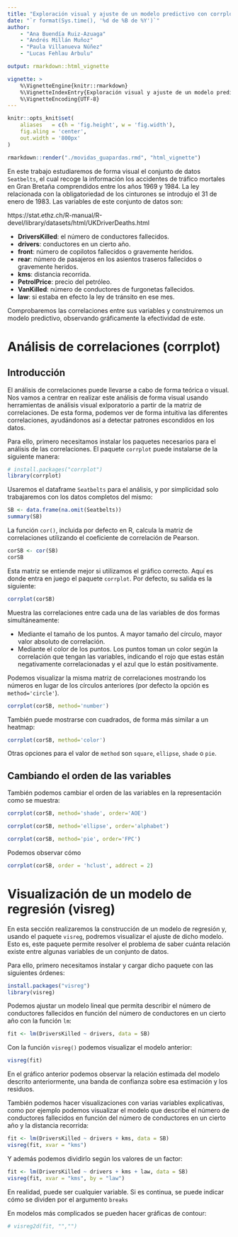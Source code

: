```yaml
---
title: "Exploración visual y ajuste de un modelo predictivo con corrplot y visreg"
date: "`r format(Sys.time(), '%d de %B de %Y')`"
author:
    - "Ana Buendía Ruiz-Azuaga"
    - "Andrés Millán Muñoz"
    - "Paula Villanueva Núñez"
    - "Lucas Fehlau Arbulu"

output: rmarkdown::html_vignette

vignette: >
    %\VignetteEngine{knitr::rmarkdown}
    %\VignetteIndexEntry{Exploración visual y ajuste de un modelo predictivo con corrplot y visreg}
    %\VignetteEncoding{UTF-8}
---
```


```r

knitr::opts_knit$set(
    aliases   = c(h = 'fig.height', w = 'fig.width'),
    fig.aling = 'center',
    out.width = '800px'
)

rmarkdown::render("./movidas_guapardas.rmd", "html_vignette")
```

En este trabajo estudiaremos de forma visual el conjunto de datos `Seatbelts`, el cual recoge la información los accidentes de tráfico mortales en Gran Bretaña comprendidos entre los años 1969 y 1984. La ley relacionada con la obligatoriedad de los cinturones se introdujo el 31 de enero de 1983. Las variables de este conjunto de datos son:

https://stat.ethz.ch/R-manual/R-devel/library/datasets/html/UKDriverDeaths.html

- **DriversKilled**: el número de conductores fallecidos.
- **drivers**: conductores en un cierto año.
- **front**: número de copilotos fallecidos o gravemente heridos.
- **rear**: número de pasajeros en los asientos traseros fallecidos o gravemente heridos.
- **kms**: distancia recorrida.
- **PetrolPrice**: precio del petróleo.
- **VanKilled**: número de conductores de furgonetas fallecidos.
- **law**: si estaba en efecto la ley de tránsito en ese mes.

Comprobaremos las correlaciones entre sus variables y construiremos un modelo predictivo, observando gráficamente la efectividad de este.

# Análisis de correlaciones (corrplot)

## Introducción

El análisis de correlaciones puede llevarse a cabo de forma teórica o visual. Nos vamos a centrar en realizar este análisis de forma visual usando herramientas de análisis visual exlporatorio a partir de la matriz de correlaciones. De esta forma, podemos ver de forma intuitiva las diferentes correlaciones, ayudándonos así a detectar patrones escondidos en los datos.

Para ello, primero necesitamos instalar los paquetes necesarios para el análisis de las correlaciones. El paquete `corrplot` puede instalarse de la siguiente manera:

```r
# install.packages("corrplot")
library(corrplot)
```

Usaremos el dataframe `Seatbelts` para el análisis, y por simplicidad solo trabajaremos con los datos completos del mismo:

```r
SB <- data.frame(na.omit(Seatbelts))
summary(SB)
```

La función `cor()`, incluida por defecto en R, calcula la matriz de correlaciones utilizando el coeficiente de correlación de Pearson.

```r
corSB <- cor(SB)
corSB
```

Esta matriz se entiende mejor si utilizamos el gráfico correcto. Aquí es donde entra en juego el paquete `corrplot`. Por defecto, su salida es la siguiente:

```r
corrplot(corSB)
```

Muestra las correlaciones entre cada una de las variables de dos formas simultáneamente:

- Mediante el tamaño de los puntos. A mayor tamaño del círculo, mayor valor absoluto de correlación.
- Mediante el color de los puntos. Los puntos toman un color según la correlación que tengan las variables, indicando el rojo que estas están negativamente correlacionadas y el azul que lo están positivamente.

Podemos visualizar la misma matriz de correlaciones mostrando los números en lugar de los círculos anteriores (por defecto la opción es `method='circle'`).

```r
corrplot(corSB, method='number')
```

También puede mostrarse con cuadrados, de forma más similar a un heatmap:

```r
corrplot(corSB, method='color')
```

Otras opciones para el valor de `method` son `square`, `ellipse`, `shade` o `pie`.

## Cambiando el orden de las variables

También podemos cambiar el orden de las variables en la representación como se muestra:

```r
corrplot(corSB, method='shade', order='AOE')
```

```r
corrplot(corSB, method='ellipse', order='alphabet')
```

```r
corrplot(corSB, method='pie', order='FPC')
```




Podemos observar cómo

```r
corrplot(corSB, order = 'hclust', addrect = 2)
```

# Visualización de un modelo de regresión (visreg)

En esta sección realizaremos la construcción de un modelo de regresión y, usando el paquete `visreg`, podremos visualizar el ajuste de dicho modelo. Esto es, este paquete permite resolver el problema de saber cuánta relación existe entre algunas variables de un conjunto de datos.

Para ello, primero necesitamos instalar y cargar dicho paquete con las siguientes órdenes:

```r
install.packages("visreg")
library(visreg)
```

Podemos ajustar un modelo lineal que permita describir el número de conductores fallecidos en función del número de conductores en un cierto año con la función `lm`:

```r
fit <- lm(DriversKilled ~ drivers, data = SB)
```

Con la función `visreg()` podemos visualizar el modelo anterior:

```r
visreg(fit)
```

En el gráfico anterior podemos observar la relación estimada del modelo descrito anteriormente, una banda de confianza sobre esa estimación y los residuos.

También podemos hacer visualizaciones con varias variables explicativas, como por ejemplo podemos visualizar el modelo que describe el número de conductores fallecidos en función del número de conductores en un cierto año y la distancia recorrida:

```r
fit <- lm(DriversKilled ~ drivers + kms, data = SB)
visreg(fit, xvar = "kms")
```

Y además podemos dividirlo según los valores de un factor:

```r
fit <- lm(DriversKilled ~ drivers + kms + law, data = SB)
visreg(fit, xvar = "kms", by = "law")
```

En realidad, puede ser cualquier variable. Si es continua, se puede indicar cómo se dividen por el argumento `breaks`

En modelos más complicados se pueden hacer gráficas de contour:

```r
# visreg2d(fit, "","")
```
